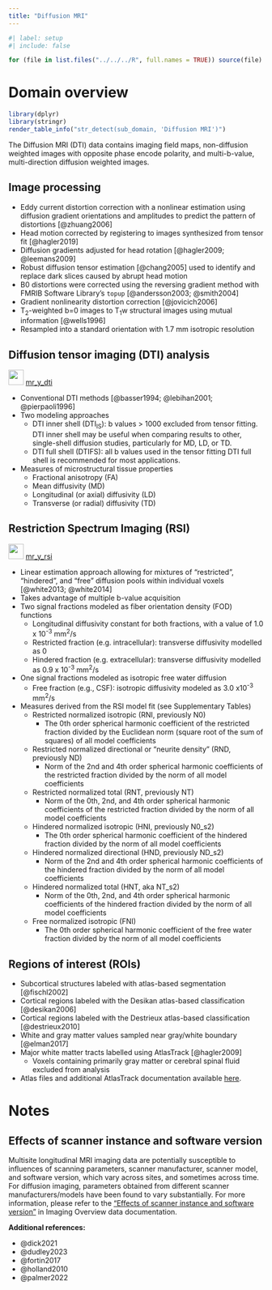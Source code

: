 ```yaml
---
title: "Diffusion MRI"
---
```



```r
#| label: setup
#| include: false 

for (file in list.files("../../../R", full.names = TRUE)) source(file)
```

# Domain overview
```r
library(dplyr)
library(stringr)
render_table_info("str_detect(sub_domain, 'Diffusion MRI')")
```

The Diffusion MRI (DTI) data contains imaging field maps, non-diffusion weighted images with opposite phase encode polarity, and multi-b-value, multi-direction diffusion weighted images.
    
## Image processing
- Eddy current distortion correction with a nonlinear estimation using diffusion gradient orientations and amplitudes to predict the pattern of distortions [@zhuang2006]
- Head motion corrected by registering to images synthesized from tensor fit [@hagler2019]
- Diffusion gradients adjusted for head rotation [@hagler2009; @leemans2009]
- Robust diffusion tensor estimation [@chang2005] used to identify and replace dark slices caused by abrupt head motion
- B0 distortions were corrected using the reversing gradient method with FMRIB Software Library's `topup` [@andersson2003; @smith2004]
- Gradient nonlinearity distortion correction [@jovicich2006]
- T~2~-weighted b=0 images to T~1~w structural images using mutual information [@wells1996]
- Resampled into a standard orientation with 1.7 mm isotropic resolution
    
## Diffusion tensor imaging (DTI) analysis {#mr_y_dti}
![](/assets/img/documentation/deap_icon.svg){width="30"} [mr_y_dti](https://abcd.deapscience.com/?hierarchyOrder=%5B%22study%22%2C%22domain%22%2C%22subDomain%22%2C%22source%22%2C%22metric%22%2C%22atlas%22%5D&hierarchy=%5B%5B%22Imaging%22%2C%22Diffusion+MRI+%28DTI%29%22%5D%5D#/my-datasets/create-dataset)

- Conventional DTI methods [@basser1994; @lebihan2001; @pierpaoli1996]
- Two modeling approaches
  - DTI inner shell (DTI~IS~): b values \> 1000 excluded from tensor fitting. DTI inner shell may be useful when comparing results to other, single-shell diffusion studies, particularly for MD, LD, or TD.
  - DTI full shell (DTIFS): all b values used in the tensor fitting DTI full shell is recommended for most applications.
- Measures of microstructural tissue properties
  - Fractional anisotropy (FA)
  - Mean diffusivity (MD)
  - Longitudinal (or axial) diffusivity (LD)
  - Transverse (or radial) diffusivity (TD)
        
## Restriction Spectrum Imaging (RSI) {#mr_y_rsi}
![](/assets/img/documentation/deap_icon.svg){width="30"} [mr_y_rsi](https://abcd.deapscience.com/?hierarchyOrder=%5B%22study%22%2C%22domain%22%2C%22subDomain%22%2C%22source%22%2C%22metric%22%2C%22atlas%22%5D&hierarchy=%5B%5B%22Imaging%22%2C%22Diffusion+MRI+%28RSI%29%22%5D%5D#/my-datasets/create-dataset)

- Linear estimation approach allowing for mixtures of “restricted”, “hindered”, and “free” diffusion pools within individual voxels [@white2013; @white2014]
- Takes advantage of multiple b-value acquisition
- Two signal fractions modeled as fiber orientation density (FOD) functions
  - Longitudinal diffusivity constant for both fractions, with a value of 1.0 x 10^-3^ mm^2^/s
  - Restricted fraction (e.g. intracellular): transverse diffusivity modelled as 0
  - Hindered fraction (e.g. extracellular): transverse diffusivity modelled as 0.9 x 10^-3^ mm^2^/s
- One signal fractions modeled as isotropic free water diffusion
  - Free fraction (e.g., CSF): isotropic diffusivity modeled as 3.0 x10^-3^ mm^2^/s
- Measures derived from the RSI model fit (see Supplementary Tables)
  - Restricted normalized isotropic (RNI, previously N0)
    - The 0th order spherical harmonic coefficient of the restricted fraction divided by the Euclidean norm (square root of the sum of squares) of all model coefficients
  - Restricted normalized directional or "neurite density" (RND, previously ND)
    - Norm of the 2nd and 4th order spherical harmonic coefficients of the restricted fraction divided by the norm of all model coefficients
  - Restricted normalized total (RNT, previously NT)
    - Norm of the 0th, 2nd, and 4th order spherical harmonic coefficients of the restricted fraction divided by the norm of all model coefficients
  - Hindered normalized isotropic (HNI, previously N0_s2)
    - The 0th order spherical harmonic coefficient of the hindered fraction divided by the norm of all model coefficients
  - Hindered normalized directional (HND, previously ND_s2)
    - Norm of the 2nd and 4th order spherical harmonic coefficients of the hindered fraction divided by the norm of all model coefficients
  - Hindered normalized total (HNT, aka NT_s2)
    - Norm of the 0th, 2nd, and 4th order spherical harmonic coefficients of the hindered fraction divided by the norm of all model coefficients
  - Free normalized isotropic (FNI)
    - The 0th order spherical harmonic coefficient of the free water fraction divided by the norm of all model coefficients

## Regions of interest (ROIs)
- Subcortical structures labeled with atlas-based segmentation [@fischl2002]
- Cortical regions labeled with the Desikan atlas-based classification [@desikan2006]
- Cortical regions labeled with the Destrieux atlas-based classification [@destrieux2010]
- White and gray matter values sampled near gray/white boundary [@elman2017]
- Major white matter tracts labelled using AtlasTrack [@hagler2009]
  - Voxels containing primarily gray matter or cerebral spinal fluid excluded from analysis
- Atlas files and additional AtlasTrack documentation available [here](https://www.nitrc.org/projects/atlastrack).

# Notes


## Effects of scanner instance and software version

Multisite longitudinal MRI imaging data are potentially susceptible to influences of scanning parameters, scanner manufacturer, scanner model, and software version, which vary across sites, and sometimes across time. For diffusion imaging, parameters obtained from different scanner manufacturers/models have been found to vary substantially. For more information, please refer to the [“Effects of scanner instance and software version”](/documentation/imaging/index.qmd#scan-software-effect) in Imaging Overview data documentation.

**Additional references:**

- @dick2021
- @dudley2023
- @fortin2017
- @holland2010
- @palmer2022
